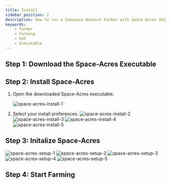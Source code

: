 ```yaml
---
title: Install
sidebar_position: 2
description: How to run a Subspace Network Farmer with Space Acres GUI Application
keywords:
    - Farmer
    - Farming
    - GUI
    - Executable
---
```



## Step 1: Download the Space-Acres Executable

<DownloadButtons />

## Step 2: Install Space-Acres

1. Open the downloaded Space-Acres executable. 
    
    ![space-acres-install-1](/img/doc-imgs/space-acres/space-acres-install-1.png) 

2. Select your install preferences.
![space-acres-install-2](/img/doc-imgs/space-acres/space-acres-install-2.png)
![space-acres-install-3](/img/doc-imgs/space-acres/space-acres-install-3.png)
![space-acres-install-4](/img/doc-imgs/space-acres/space-acres-install-4.png)
![space-acres-install-5](/img/doc-imgs/space-acres/space-acres-install-5.png)

## Step 3: Initalize Space-Acres

![space-acres-setup-1](/img/doc-imgs/space-acres/space-acres-setup-1.png)
![space-acres-setup-2](/img/doc-imgs/space-acres/space-acres-setup-2.png)
![space-acres-setup-3](/img/doc-imgs/space-acres/space-acres-setup-3.png)
![space-acres-setup-4](/img/doc-imgs/space-acres/space-acres-setup-4.png)
![space-acres-setup-5](/img/doc-imgs/space-acres/space-acres-setup-5.png)

## Step 4: Start Farming